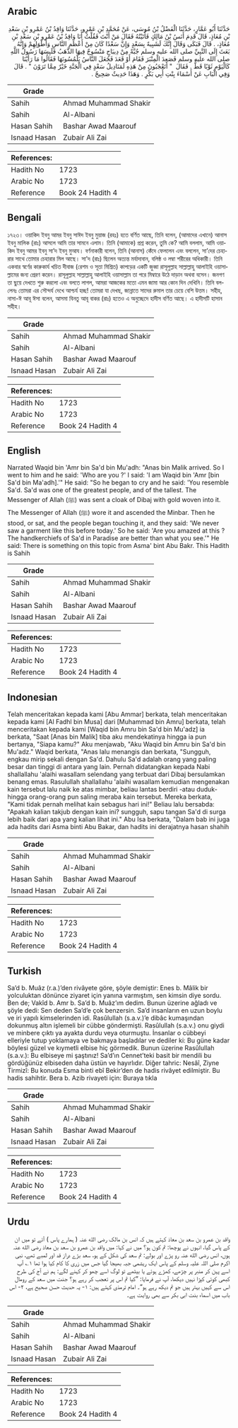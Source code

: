 ## Arabic


<div dir="rtl" lang="ar" style={{fontSize:'larger',backgroundColor:'#f8f9fa',padding:20}}>
حَدَّثَنَا أَبُو عَمَّارٍ، حَدَّثَنَا الْفَضْلُ بْنُ مُوسَى، عَنْ مُحَمَّدِ بْنِ عَمْرٍو، حَدَّثَنَا وَاقِدُ بْنُ عَمْرِو بْنِ سَعْدِ بْنِ مُعَاذٍ، قَالَ قَدِمَ أَنَسُ بْنُ مَالِكٍ فَأَتَيْتُهُ فَقَالَ مَنْ أَنْتَ فَقُلْتُ أَنَا وَاقِدُ بْنُ عَمْرِو بْنِ سَعْدِ بْنِ مُعَاذٍ، ‏.‏ قَالَ فَبَكَى وَقَالَ إِنَّكَ لَشَبِيهٌ بِسَعْدٍ وَإِنَّ سَعْدًا كَانَ مِنْ أَعْظَمِ النَّاسِ وَأَطْوَلِهِمْ وَإِنَّهُ بَعَثَ إِلَى النَّبِيِّ صلى الله عليه وسلم جُبَّةً مِنْ دِيبَاجٍ مَنْسُوجٌ فِيهَا الذَّهَبُ فَلَبِسَهَا رَسُولُ اللَّهِ صلى الله عليه وسلم فَصَعِدَ الْمِنْبَرَ فَقَامَ أَوْ قَعَدَ فَجَعَلَ النَّاسُ يَلْمُسُونَهَا فَقَالُوا مَا رَأَيْنَا كَالْيَوْمِ ثَوْبًا قَطُّ ‏.‏ فَقَالَ ‏ "‏ أَتَعْجَبُونَ مِنْ هَذِهِ لَمَنَادِيلُ سَعْدٍ فِي الْجَنَّةِ خَيْرٌ مِمَّا تَرَوْنَ ‏"‏ ‏.‏ قَالَ وَفِي الْبَابِ عَنْ أَسْمَاءَ بِنْتِ أَبِي بَكْرٍ ‏.‏ وَهَذَا حَدِيثٌ صَحِيحٌ ‏.‏
</div>
<div style={{backgroundColor:'#f8f9fa',padding:20, marginBottom: 10}}><table> <thead> <tr> <th>Grade</th> <th></th> </tr> </thead> <tbody> <tr><td>Sahih</td><td>Ahmad Muhammad Shakir</td></tr><tr><td>Sahih</td><td>Al-Albani</td></tr><tr><td>Hasan Sahih</td><td>Bashar Awad Maarouf</td></tr><tr><td>Isnaad Hasan</td><td>Zubair Ali Zai</td></tr></tbody></table><table> <thead> <tr> <th>References:</th> <th></th> </tr> </thead> <tbody><tr><td>Hadith No</td><td>1723</td></tr><tr><td>Arabic No</td><td>1723</td></tr><tr><td>Reference</td><td>Book 24 Hadith 4</td></tr></tbody></table></div>

## Bengali


<div dir="ltr" lang="bn" style={{fontSize:'larger',backgroundColor:'#f8f9fa',padding:20}}>
১৭২৩। ওয়াকিদ ইবনু আমর ইবনু সাঈদ ইবনু মুয়াজ (রহঃ) হতে বর্ণিত আছে, তিনি বলেন, (আমাদের এখানে) আনাস ইবনু মালিক (রাঃ) আসলে আমি তার সামনে এলাম। তিনি (আমাকে) প্রশ্ন করেন, তুমি কে? আমি বললাম, আমি ওয়াকিদ ইবনু আমর ইবনু সা’দ ইবনু মুআয। বর্ণনাকারী বলেন, তিনি (আনাস) কেঁদে ফেললেন এবং বললেন, সা’দের চেহারার সাথে তোমার চেহারার মিল আছে। সা'দ (রাঃ) ছিলেন অত্যন্ত মর্যাদাবান, বলিষ্ঠ ও লম্বা শরীরের অধিকারী। তিনি একবার স্বর্ণের কারুকার্য খচিত দীবাজ (রেশম ও সূতা মিশ্ৰিত) কাপড়ের একটি জুব্বা রাসূলুল্লাহ সাল্লাল্লাহু আলাইহি ওয়াসাল্লামের জন্য প্রেরণ করেন। রাসূলুল্লাহ সাল্লাল্লাহু আলাইহি ওয়াসাল্লাম তা পরে মিম্বারে উঠে দাড়ান অথবা বসেন। জনগণ তা ছুয়ে দেখতে শুরু করলো এবং বলতে লাগল, আমরা আজকের মতো এমন জামা আর কোন দিন দেখিনি। তিনি বললেনঃ তোমরা এর সৌন্দর্য দেখে আশ্চর্য হচ্ছ! তোমরা যা দেখছ, জান্নাতে সাদের রুমাল তার চেয়ে বেশি উত্তম। সহীহ, নাসা-ঈ আবূ ঈসা বলেন, আসমা বিনতু আবূ বাকর (রাঃ) হতেও এ অনুচ্ছেদে হাদীস বর্ণিত আছে। এ হাদীসটি হাসান সহীহ।
</div>
<div style={{backgroundColor:'#f8f9fa',padding:20, marginBottom: 10}}><table> <thead> <tr> <th>Grade</th> <th></th> </tr> </thead> <tbody> <tr><td>Sahih</td><td>Ahmad Muhammad Shakir</td></tr><tr><td>Sahih</td><td>Al-Albani</td></tr><tr><td>Hasan Sahih</td><td>Bashar Awad Maarouf</td></tr><tr><td>Isnaad Hasan</td><td>Zubair Ali Zai</td></tr></tbody></table><table> <thead> <tr> <th>References:</th> <th></th> </tr> </thead> <tbody><tr><td>Hadith No</td><td>1723</td></tr><tr><td>Arabic No</td><td>1723</td></tr><tr><td>Reference</td><td>Book 24 Hadith 4</td></tr></tbody></table></div>

## English


<div dir="ltr" lang="en" style={{fontSize:'larger',backgroundColor:'#f8f9fa',padding:20}}>
Narrated Waqid bin 'Amr bin Sa'd bin Mu'adh: "Anas bin Malik arrived. So I went to him and he said: 'Who are you ?' I said: 'I am Waqid bin 'Amr [bin Sa'd bin Ma'adh].'" He said: "So he began to cry and he said: 'You resemble Sa'd. Sa'd was one of the greatest people, and of the tallest. The Messenger of Allah (ﷺ) was sent a cloak of Dibaj with gold woven into it. The Messenger of Allah (ﷺ) wore it and ascended the Minbar. Then he stood, or sat, and the people began touching it, and they said: 'We never saw a garment like this before today.' So he said: 'Are you amazed at this ? The handkerchiefs of Sa'd in Paradise are better than what you see.'" He said: There is something on this topic from Asma' bint Abu Bakr. This Hadith is Sahih
</div>
<div style={{backgroundColor:'#f8f9fa',padding:20, marginBottom: 10}}><table> <thead> <tr> <th>Grade</th> <th></th> </tr> </thead> <tbody> <tr><td>Sahih</td><td>Ahmad Muhammad Shakir</td></tr><tr><td>Sahih</td><td>Al-Albani</td></tr><tr><td>Hasan Sahih</td><td>Bashar Awad Maarouf</td></tr><tr><td>Isnaad Hasan</td><td>Zubair Ali Zai</td></tr></tbody></table><table> <thead> <tr> <th>References:</th> <th></th> </tr> </thead> <tbody><tr><td>Hadith No</td><td>1723</td></tr><tr><td>Arabic No</td><td>1723</td></tr><tr><td>Reference</td><td>Book 24 Hadith 4</td></tr></tbody></table></div>

## Indonesian


<div dir="ltr" lang="id" style={{fontSize:'larger',backgroundColor:'#f8f9fa',padding:20}}>
Telah menceritakan kepada kami [Abu Ammar] berkata, telah menceritakan kepada kami [Al Fadhl bin Musa] dari [Muhammad bin Amru] berkata, telah menceritakan kepada kami [Waqid bin Amru bin Sa'd bin Mu'adz] ia berkata, "Saat [Anas bin Malik] tiba aku mendekatinya hingga ia pun bertanya, "Siapa kamu?" Aku menjawab, "Aku Waqid bin Amru bin Sa'd bin Mu'adz." Waqid berkata, "Anas lalu menangis dan berkata, "Sungguh, engkau mirip sekali dengan Sa'd. Dahulu Sa'd adalah orang yang paling besar dan tinggi di antara yang lain. Pernah didatangkan kepada Nabi shallallahu 'alaihi wasallam selendang yang terbuat dari Dibaj bersulamkan benang emas. Rasulullah shallallahu 'alaihi wasallam kemudian mengenakan kain tersebut lalu naik ke atas mimbar, beliau lantas berdiri -atau duduk- hingga orang-orang pun saling meraba kain tersebut. Mereka berkata, "Kami tidak pernah melihat kain sebagus hari ini!" Beliau lalu bersabda: "Apakah kalian takjub dengan kain ini? sungguh, sapu tangan Sa'd di surga lebih baik dari apa yang kalian lihat ini." Abu Isa berkata, "Dalam bab ini juga ada hadits dari Asma binti Abu Bakar, dan hadits ini derajatnya hasan shahih
</div>
<div style={{backgroundColor:'#f8f9fa',padding:20, marginBottom: 10}}><table> <thead> <tr> <th>Grade</th> <th></th> </tr> </thead> <tbody> <tr><td>Sahih</td><td>Ahmad Muhammad Shakir</td></tr><tr><td>Sahih</td><td>Al-Albani</td></tr><tr><td>Hasan Sahih</td><td>Bashar Awad Maarouf</td></tr><tr><td>Isnaad Hasan</td><td>Zubair Ali Zai</td></tr></tbody></table><table> <thead> <tr> <th>References:</th> <th></th> </tr> </thead> <tbody><tr><td>Hadith No</td><td>1723</td></tr><tr><td>Arabic No</td><td>1723</td></tr><tr><td>Reference</td><td>Book 24 Hadith 4</td></tr></tbody></table></div>

## Turkish


<div dir="ltr" lang="tr" style={{fontSize:'larger',backgroundColor:'#f8f9fa',padding:20}}>
Sa’d b. Muâz (r.a.)’den rivâyete göre, şöyle demiştir: Enes b. Mâlik bir yolculuktan dönünce ziyaret için yanına varmıştım, sen kimsin diye sordu. Ben de; Vakîd b. Amr b. Sa’d b. Muâz’ım dedim. Bunun üzerine ağladı ve şöyle dedi: Sen deden Sa’d’e çok benzersin. Sa’d insanların en uzun boylu ve iri yapılı kimselerinden idi. Rasûlullah (s.a.v.)’e dibâc kumaşından dokunmuş altın işlemeli bir cübbe göndermişti. Rasûlullah (s.a.v.) onu giydi ve minbere çıktı ya ayakta durdu veya oturmuştu. İnsanlar o cübbeyi elleriyle tutup yoklamaya ve bakmaya başladılar ve dediler ki: Bu güne kadar böylesi güzel ve kıymetli elbise hiç görmedik. Bunun üzerine Rasûlullah (s.a.v.): Bu elbiseye mi şaştınız! Sa’d’ın Cennet’teki basit bir mendili bu gördüğünüz elbiseden daha üstün ve hayırlıdır. Diğer tahric: Nesâî, Ziyne Tirmizî: Bu konuda Esma binti ebî Bekir’den de hadis rivâyet edilmiştir. Bu hadis sahihtir. Bera b. Azib rivayeti için: Buraya tıkla
</div>
<div style={{backgroundColor:'#f8f9fa',padding:20, marginBottom: 10}}><table> <thead> <tr> <th>Grade</th> <th></th> </tr> </thead> <tbody> <tr><td>Sahih</td><td>Ahmad Muhammad Shakir</td></tr><tr><td>Sahih</td><td>Al-Albani</td></tr><tr><td>Hasan Sahih</td><td>Bashar Awad Maarouf</td></tr><tr><td>Isnaad Hasan</td><td>Zubair Ali Zai</td></tr></tbody></table><table> <thead> <tr> <th>References:</th> <th></th> </tr> </thead> <tbody><tr><td>Hadith No</td><td>1723</td></tr><tr><td>Arabic No</td><td>1723</td></tr><tr><td>Reference</td><td>Book 24 Hadith 4</td></tr></tbody></table></div>

## Urdu


<div dir="rtl" lang="ur" style={{fontSize:'larger',backgroundColor:'#f8f9fa',padding:20}}>
واقد بن عمرو بن سعد بن معاذ کہتے ہیں کہ انس بن مالک رضی الله عنہ ( ہمارے پاس ) آئے تو میں ان کے پاس گیا، انہوں نے پوچھا: تم کون ہو؟ میں نے کہا: میں واقد بن عمرو بن سعد بن معاذ رضی الله عنہ ہوں، انس رضی الله عنہ رو پڑے اور بولے: تم سعد کی شکل کے ہو، سعد بڑے دراز قد اور لمبے تھے، نبی اکرم صلی اللہ علیہ وسلم کے پاس ایک ریشمی جبہ بھیجا گیا جس میں زری کا کام کیا ہوا تھا ۱؎ آپ اسے پہن کر منبر پر چڑھے، کھڑے ہوئے یا بیٹھے تو لوگ اسے چھو کر کہنے لگے: ہم نے آج کی طرح کبھی کوئی کپڑا نہیں دیکھا، آپ نے فرمایا: ”کیا تم اس پر تعجب کر رہے ہو؟ جنت میں سعد کے رومال اس سے کہیں بہتر ہیں جو تم دیکھ رہے ہو“۔ امام ترمذی کہتے ہیں: ۱- یہ حدیث حسن صحیح ہے، ۲- اس باب میں اسماء بنت ابی بکر سے بھی روایت ہے۔
</div>
<div style={{backgroundColor:'#f8f9fa',padding:20, marginBottom: 10}}><table> <thead> <tr> <th>Grade</th> <th></th> </tr> </thead> <tbody> <tr><td>Sahih</td><td>Ahmad Muhammad Shakir</td></tr><tr><td>Sahih</td><td>Al-Albani</td></tr><tr><td>Hasan Sahih</td><td>Bashar Awad Maarouf</td></tr><tr><td>Isnaad Hasan</td><td>Zubair Ali Zai</td></tr></tbody></table><table> <thead> <tr> <th>References:</th> <th></th> </tr> </thead> <tbody><tr><td>Hadith No</td><td>1723</td></tr><tr><td>Arabic No</td><td>1723</td></tr><tr><td>Reference</td><td>Book 24 Hadith 4</td></tr></tbody></table></div>